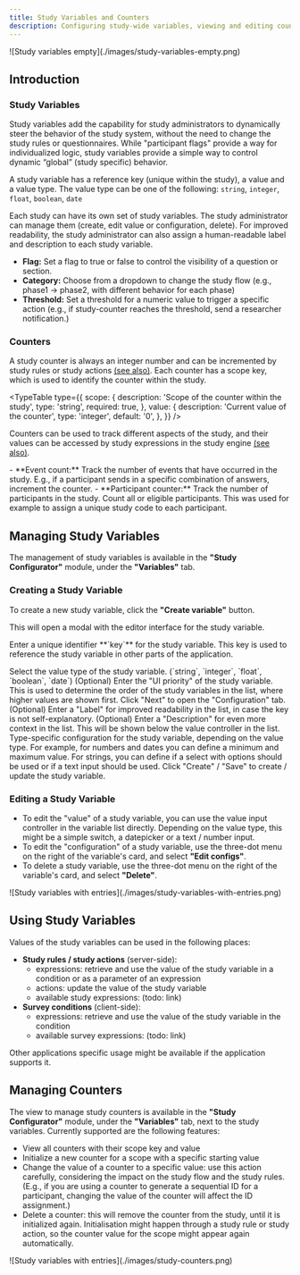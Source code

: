 ```yaml
---
title: Study Variables and Counters
description: Configuring study-wide variables, viewing and editing counter values
---
```




<div className='block mx-auto w-fit'>
![Study variables empty](./images/study-variables-empty.png)
</div>


## Introduction

### Study Variables
Study variables add the capability for study administrators to dynamically steer the behavior of the study system, without the need to change the study rules or questionnaires.
While "participant flags" provide a way for individualized logic, study variables provide a simple way to control dynamic “global” (study specific) behavior.

A study variable has a reference key (unique within the study), a value and a value type.
The value type can be one of the following: `string`, `integer`, `float`, `boolean`, `date`

Each study can have its own set of study variables. The study administrator can manage them (create, edit value or configuration, delete).
For improved readability, the study administrator can also assign a human-readable label and description to each study variable.

<ExampleBox title="Use Cases">

- **Flag:** Set a flag to true or false to control the visibility of a question or section.
- **Category:** Choose from a dropdown to change the study flow (e.g., phase1 -> phase2, with different behavior for each phase)
- **Threshold:** Set a threshold for a numeric value to trigger a specific action (e.g., if study-counter reaches the threshold, send a researcher notification.)
</ExampleBox>

### Counters

A study counter is always an integer number and can be incremented by study rules or study actions [(see also)](/docs/study-rules-editor/basics/study-rules/#4-increment-and-get-study-counter-value). Each counter has a scope key, which is used to identify the counter within the study.


<TypeTable
  type={{
    scope: {
      description: 'Scope of the counter within the study',
      type: 'string',
      required: true,
    },
    value: {
      description: 'Current value of the counter',
      type: 'integer',
      default: '0',
    },
  }}
/>


Counters can be used to track different aspects of the study, and their values can be accessed by study expressions in the study engine [(see also)](/docs/study-rules-editor/basics/study-rules/#3-get-current-study-counter-value).

<ExampleBox title="Use Cases">
- **Event count:** Track the number of events that have occurred in the study. E.g., if a participant sends in a specific combination of answers, increment the counter.
- **Participant counter:** Track the number of participants in the study. Count all or eligible participants. This was used for example to assign a unique study code to each participant.
</ExampleBox>

## Managing Study Variables

The management of study variables is available in the **"Study Configurator"** module, under the **"Variables"** tab.


### Creating a Study Variable

To create a new study variable, click the **"Create variable"** button.

This will open a modal with the editor interface for the study variable.

<Steps>
<Step>
Enter a unique identifier **`key`** for the study variable. This key is used to reference the study variable in other parts of the application.

<ImageZoom
className='p-2 bg-neutral-200 rounded-xl mx-auto'
src={studyVariablesConfig1Img}
width={400}
height={200}
alt="Study variables configuration 1"
/>
</Step>

<Step>
Select the value type of the study variable. (`string`, `integer`, `float`, `boolean`, `date`)
</Step>

<Step>
(Optional) Enter the "UI priority" of the study variable. This is used to determine the order of the study variables in the list, where higher values are shown first.
</Step>

<Step>
Click "Next" to open the "Configuration" tab.
</Step>

<Step>
(Optional) Enter a "Label" for improved readability in the list, in case the key is not self-explanatory.
<ImageZoom
className='p-2 bg-neutral-200 rounded-xl mx-auto'
src={studyVariablesConfig2Img}
width={400}
height={200}
alt="Study variables configuration 2"
/>
</Step>

<Step>
(Optional) Enter a "Description" for even more context in the list. This will be shown below the value controller in the list.
</Step>

<Step>
Type-specific configuration for the study variable, depending on the value type. For example, for numbers and dates you can define a minimum and maximum value. For strings, you can define if a select with options should be used or if a text input should be used.
</Step>

<Step>
Click "Create" / "Save" to create / update the study variable.
</Step>
</Steps>





### Editing a Study Variable

- To edit the "value" of a study variable, you can use the value input controller in the variable list directly. Depending on the value type, this might be a simple switch, a datepicker or a text / number input.
- To edit the "configuration" of a study variable, use the three-dot menu on the right of the variable's card, and select **"Edit configs"**.
- To delete a study variable, use the three-dot menu on the right of the variable's card, and select **"Delete"**.

<div className='block mx-auto w-fit'>
![Study variables with entries](./images/study-variables-with-entries.png)
</div>

## Using Study Variables

Values of the study variables can be used in the following places:
- **Study rules / study actions** (server-side):
    - expressions: retrieve and use the value of the study variable in a condition or as a parameter of an expression
    - actions: update the value of the study variable
    - available study expressions: (todo: link)
- **Survey conditions** (client-side):
    - expressions: retrieve and use the value of the study variable in the condition
    - available survey expressions: (todo: link)

Other applications specific usage might be available if the application supports it.

## Managing Counters

The view to manage study counters is available in the **"Study Configurator"** module, under the **"Variables"** tab, next to the study variables.
Currently supported are the following features:
- View all counters with their scope key and value
- Initialize a new counter for a scope with a specific starting value
- Change the value of a counter to a specific value: use this action carefully, considering the impact on the study flow and the study rules. (E.g., if you are using a counter to generate a sequential ID for a participant, changing the value of the counter will affect the ID assignment.)
- Delete a counter: this will remove the counter from the study, until it is initialized again. Initialisation might happen through a study rule or study action, so the counter value for the scope might appear again automatically.

<div className='block mx-auto w-fit'>
![Study variables with entries](./images/study-counters.png)
</div>